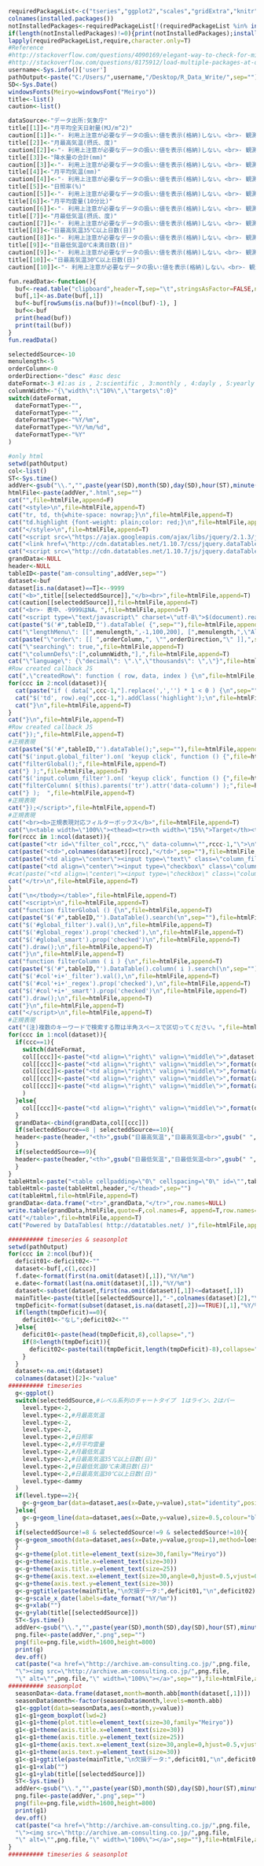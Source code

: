 ```r
requiredPackageList<-c("tseries","ggplot2","scales","gridExtra","knitr","lubridate","reshape2","forecast","xts","dichromat","RColorBrewer","colorspace")
colnames(installed.packages())
notInstalledPackages<-requiredPackageList[!(requiredPackageList %in% installed.packages()[,"Package"])] #apply logical vector to requiredPackageList
if(length(notInstalledPackages)!=0){print(notInstalledPackages);install.packages(notInstalledPackages)}
lapply(requiredPackageList,require,character.only=T)
#Reference 
#http://stackoverflow.com/questions/4090169/elegant-way-to-check-for-missing-packages-and-install-them
#http://stackoverflow.com/questions/8175912/load-multiple-packages-at-once
username<-Sys.info()['user']
pathOutput<-paste("C:/Users/",username,"/Desktop/R_Data_Write/",sep="")
SD<-Sys.Date()
windowsFonts(Meiryo=windowsFont("Meiryo"))
title<-list()
caution<-list()
```

```r
dataSource<-"データ出所:気象庁"
title[[1]]<-"月平均全天日射量(MJ/m^2)"
caution[[1]]<-"- 利用上注意が必要なデータの扱い:値を表示(格納)しない。<br>- 観測環境などの変化の前後で、値が不均質となったデータの扱い:観測環境などの変化前の値を表示(格納)しない。<br>- 官署(気象台等)のみ値があります。"
title[[2]]<-"月最高気温(摂氏、度)"
caution[[2]]<-"- 利用上注意が必要なデータの扱い:値を表示(格納)しない。<br>- 観測環境などの変化の前後で、値が不均質となったデータの扱い:観測環境などの変化前の値を表示(格納)しない。"
title[[3]]<-"降水量の合計(mm)"
caution[[3]]<-"- 利用上注意が必要なデータの扱い:値を表示(格納)しない。<br>- 観測環境などの変化の前後で、値が不均質となったデータの扱い:観測環境などの変化前の値を表示(格納)しない。"
title[[4]]<-"月平均気温(mm)"
caution[[4]]<-"- 利用上注意が必要なデータの扱い:値を表示(格納)しない。<br>- 観測環境などの変化の前後で、値が不均質となったデータの扱い:観測環境などの変化前の値を表示(格納)しない。"
title[[5]]<-"日照率(%)"
caution[[5]]<-"- 利用上注意が必要なデータの扱い:値を表示(格納)しない。<br>- 観測環境などの変化の前後で、値が不均質となったデータの扱い:観測環境などの変化前の値を表示(格納)しない。<br>- 官署(気象台等)のみ値があります。"
title[[6]]<-"月平均雲量(10分比)"
caution[[6]]<-"- 利用上注意が必要なデータの扱い:値を表示(格納)しない。<br>- 観測環境などの変化の前後で、値が不均質となったデータの扱い:観測環境などの変化前の値を表示(格納)しない。<br>- 官署(気象台等)のみ値があります。"
title[[7]]<-"月最低気温(摂氏、度)"
caution[[7]]<-"- 利用上注意が必要なデータの扱い:値を表示(格納)しない。<br>- 観測環境などの変化の前後で、値が不均質となったデータの扱い:観測環境などの変化前の値を表示(格納)しない。"
title[[8]]<-"日最高気温35℃以上日数(日)"
caution[[8]]<-"- 利用上注意が必要なデータの扱い:値を表示(格納)しない。<br>- 観測環境などの変化の前後で、値が不均質となったデータの扱い:観測環境などの変化にかかわらず、すべての期間の値を表示(格納)する。ただしデータの不均質を示す情報をつける。"
title[[9]]<-"日最低気温0℃未満日数(日)"
caution[[9]]<-"- 利用上注意が必要なデータの扱い:値を表示(格納)しない。<br>- 観測環境などの変化の前後で、値が不均質となったデータの扱い:観測環境などの変化にかかわらず、すべての期間の値を表示(格納)する。ただしデータの不均質を示す情報をつける。"
title[[10]]<-"日最高気温30℃以上日数(日)"
caution[[10]]<-"- 利用上注意が必要なデータの扱い:値を表示(格納)しない。<br>- 観測環境などの変化の前後で、値が不均質となったデータの扱い:観測環境などの変化にかかわらず、すべての期間の値を表示(格納)する。ただしデータの不均質を示す情報をつける。"
```

```r
fun.readData<-function(){
  buf<-read.table("clipboard",header=T,sep="\t",stringsAsFactor=FALSE,na.strings=c("na","NA"),check.names=FALSE)
  buf[,1]<-as.Date(buf[,1])
  buf<-buf[rowSums(is.na(buf))!=(ncol(buf)-1), ]
  buf<<-buf
  print(head(buf))
  print(tail(buf))
}
fun.readData()
```

```r
selecteddSource<-10
menulength<-5
orderColumn<-0
orderDirection<-"desc" #asc desc
dateFormat<-3 #1:as is , 2:scientific , 3:monthly , 4:dayly , 5:yearly
columnWidth<-"{\"width\":\"10%\",\"targets\":0}"
switch(dateFormat,
  dateFormatType<-"",
  dateFormatType<-"",
  dateFormatType<-"%Y/%m",
  dateFormatType<-"%Y/%m/%d",
  dateFormatType<-"%Y"
)  
```

```r
#only html
setwd(pathOutput)
col<-list()
ST<-Sys.time()  
addVer<-gsub("\\.","",paste(year(SD),month(SD),day(SD),hour(ST),minute(ST),second(ST),sep=""))
htmlFile<-paste(addVer,".html",sep="")
cat("",file=htmlFile,append=F)
cat("<style>\n",file=htmlFile,append=T)
cat("tr, td, th{white-space: nowrap;}\n",file=htmlFile,append=T)
cat("td.highlight {font-weight: plain;color: red;}\n",file=htmlFile,append=T)
cat("</style>\n",file=htmlFile,append=T)
cat("<script src=\"https://ajax.googleapis.com/ajax/libs/jquery/2.1.3/jquery.min.js\"></script>",file=htmlFile,append=T)
cat("<link href=\"http://cdn.datatables.net/1.10.7/css/jquery.dataTables.min.css\" rel=\"stylesheet\">",file=htmlFile,append=T) 
cat("<script src=\"http://cdn.datatables.net/1.10.7/js/jquery.dataTables.min.js\"></script>",file=htmlFile,append=T) 
grandData<-NULL
header<-NULL
tableID<-paste("am-consulting",addVer,sep="")
dataset<-buf
dataset[is.na(dataset)==T]<--9999
cat("<b>",title[[selecteddSource]],"</b><br>",file=htmlFile,append=T)
cat(caution[[selecteddSource]],file=htmlFile,append=T)
cat("<br>- 表中、-9999はNA。",file=htmlFile,append=T)
cat("<script type=\"text/javascript\" charset=\"utf-8\">$(document).ready( function(){",file=htmlFile,append=T)
cat(paste("$('#",tableID,"').dataTable( {",sep=""),file=htmlFile,append=T)
cat("\"lengthMenu\": [[",menulength,",-1,100,200], [",menulength,",\"All\",100,200]],",file=htmlFile,append=T)
cat(paste("\"order\": [[ ",orderColumn,", \"",orderDirection,"\" ]],",sep=""),file=htmlFile,append=T)
cat("\"searching\": true,",file=htmlFile,append=T)
cat("\"columnDefs\":[",columnWidth,"],",file=htmlFile,append=T)
cat("\"language\": {\"decimal\": \".\",\"thousands\": \",\"}",file=htmlFile,append=T)
#Row created callback JS
cat(",\"createdRow\": function ( row, data, index ) {\n",file=htmlFile,append=T)
for(ccc in 2:ncol(dataset)){
  cat(paste("if ( data[",ccc-1,"].replace(',','') * 1 < 0 ) {\n",sep=""),file=htmlFile,append=T)
  cat("$('td', row).eq(",ccc-1,").addClass('highlight');\n",file=htmlFile,append=T)
  cat("}\n",file=htmlFile,append=T)
}
cat("}\n",file=htmlFile,append=T)  
#Row created callback JS
cat("});",file=htmlFile,append=T)
#正規表現  
cat(paste("$('#",tableID,"').dataTable();",sep=""),file=htmlFile,append=T)
cat("$('input.global_filter').on( 'keyup click', function () {",file=htmlFile,append=T)
cat("filterGlobal();",file=htmlFile,append=T)
cat("} );",file=htmlFile,append=T)
cat("$('input.column_filter').on( 'keyup click', function () {",file=htmlFile,append=T)
cat("filterColumn( $(this).parents('tr').attr('data-column') );",file=htmlFile,append=T)
cat("} );  ",file=htmlFile,append=T)
#正規表現  
cat("});</script>",file=htmlFile,append=T)
#正規表現
cat("<br><b>正規表現対応フィルターボックス</b>",file=htmlFile,append=T)  
cat("\n<table width=\"100%\"><thead><tr><th width=\"15%\">Target</th><th width=\"75%\">Search text</th><th>Regex</th></tr></thead><tbody>\n",file=htmlFile,append=T)
for(rccc in 1:ncol(dataset)){
cat(paste("<tr id=\"filter_col",rccc,"\" data-column=\"",rccc-1,"\">\n",sep=""),file=htmlFile,append=T)
cat(paste("<td>",colnames(dataset)[rccc],"</td>",sep=""),file=htmlFile,append=T)
cat(paste("<td align=\"center\"><input type=\"text\" class=\"column_filter\" id=\"col",rccc-1,"_filter\"  style=\"width:100%\"></td>\n",sep=""),file=htmlFile,append=T)
cat(paste("<td align=\"center\"><input type=\"checkbox\" class=\"column_filter\" id=\"col",rccc-1,"_regex\" checked=\"checked\"></td>\n",sep=""),file=htmlFile,append=T)
#cat(paste("<td align=\"center\"><input type=\"checkbox\" class=\"column_filter\" id=\"col",rccc-1,"_smart\" checked=\"checked\"></td>\n",sep=""),file=htmlFile,append=T)
cat("</tr>\n",file=htmlFile,append=T)
}  
cat("\n</tbody></table>",file=htmlFile,append=T)  
cat("<script>\n",file=htmlFile,append=T)  
cat("function filterGlobal () {\n",file=htmlFile,append=T) 
cat(paste("$('#",tableID,"').DataTable().search(\n",sep=""),file=htmlFile,append=T) 
cat("$('#global_filter').val(),\n",file=htmlFile,append=T) 
cat("$('#global_regex').prop('checked'),\n",file=htmlFile,append=T) 
cat("$('#global_smart').prop('checked')\n",file=htmlFile,append=T) 
cat(").draw();\n",file=htmlFile,append=T) 
cat("}\n",file=htmlFile,append=T) 
cat("function filterColumn ( i ) {\n",file=htmlFile,append=T)
cat(paste("$('#",tableID,"').DataTable().column( i ).search(\n",sep=""),file=htmlFile,append=T)
cat("$('#col'+i+'_filter').val(),\n",file=htmlFile,append=T)
cat("$('#col'+i+'_regex').prop('checked'),\n",file=htmlFile,append=T)
cat("$('#col'+i+'_smart').prop('checked')\n",file=htmlFile,append=T)
cat(").draw();\n",file=htmlFile,append=T)
cat("}\n",file=htmlFile,append=T)
cat("</script>\n",file=htmlFile,append=T)  
#正規表現
cat("(注)複数のキーワードで検索する際は半角スペースで区切ってください。",file=htmlFile,append=T)  
for(ccc in 1:ncol(dataset)){
  if(ccc==1){
    switch(dateFormat,
    col[[ccc]]<-paste("<td align=\"right\" valign=\"middle\">",dataset[,ccc],"</td>",sep=""),
    col[[ccc]]<-paste("<td align=\"right\" valign=\"middle\">",format(dataset[,ccc],big.mark=",",scientific=F),"</td>",sep=""),
    col[[ccc]]<-paste("<td align=\"right\" valign=\"middle\">",format(as.Date(dataset[,ccc]),dateFormatType),"</td>",sep=""),
    col[[ccc]]<-paste("<td align=\"right\" valign=\"middle\">",format(as.Date(dataset[,ccc]),dateFormatType),"</td>",sep=""),
    col[[ccc]]<-paste("<td align=\"right\" valign=\"middle\">",format(as.Date(dataset[,ccc]),dateFormatType),"</td>",sep="")
    )
  }else{  
    col[[ccc]]<-paste("<td align=\"right\" valign=\"middle\">",format(dataset[,ccc],big.mark=",",scientific=F),"</td>",sep="")
  }  
  grandData<-cbind(grandData,col[[ccc]])
  if(selecteddSource==8 | selecteddSource==10){
  header<-paste(header,"<th>",gsub("日最高気温","日最高気温<br>",gsub(" ","<br>",colnames(dataset)[ccc])),"</th>",sep="")  
  }
  if(selecteddSource==9){
  header<-paste(header,"<th>",gsub("日最低気温","日最低気温<br>",gsub(" ","<br>",colnames(dataset)[ccc])),"</th>",sep="")  
  }  
}
tableHtml<-paste("<table cellpadding=\"0\" cellspacing=\"0\" id=\"",tableID,"\" width=\"100%\" class=\"display compact\"><thead>",sep="")
tableHtml<-paste(tableHtml,header,"</thead>",sep="")
cat(tableHtml,file=htmlFile,append=T)
grandData<-data.frame("<tr>",grandData,"</tr>",row.names=NULL)
write.table(grandData,htmlFile,quote=F,col.names=F, append=T,row.names=F)
cat("</table>",file=htmlFile,append=T)
cat("Powered by DataTables( http://datatables.net/ )",file=htmlFile,append=T)
```

```r
########## timeseries & seasonplot
setwd(pathOutput)
for(ccc in 2:ncol(buf)){
  deficit01<-deficit02<-""
  dataset<-buf[,c(1,ccc)]
  f.date<-format(first(na.omit(dataset)[,1]),"%Y/%m")
  e.date<-format(last(na.omit(dataset)[,1]),"%Y/%m")
  dataset<-subset(dataset,first(na.omit(dataset)[,1])<=dataset[,1])
  mainTitle<-paste(title[[selecteddSource]],"-",colnames(dataset)[2],"\n期間",f.date,"-",e.date," , ",dataSource)
  tmpDeficit<-format(subset(dataset,is.na(dataset[,2])==TRUE)[,1],"%Y/%m")
  if(length(tmpDeficit)==0){
    deficit01<-"なし";deficit02<-""
  }else{
    deficit01<-paste(head(tmpDeficit,8),collapse=",")
    if(8<length(tmpDeficit)){
      deficit02<-paste(tail(tmpDeficit,length(tmpDeficit)-8),collapse=",")
    }  
  }
  dataset<-na.omit(dataset)
  colnames(dataset)[2]<-"value"
########## timeseries
  g<-ggplot()
  switch(selecteddSource,#レベル系列のチャートタイプ　1はライン、2はバー
    level.type<-2,
    level.type<-2,#月最高気温
    level.type<-2,
    level.type<-2,
    level.type<-2,#日照率
    level.type<-2,#月平均雲量
    level.type<-2,#月最低気温
    level.type<-2,#日最高気温35℃以上日数(日)"
    level.type<-2,#日最低気温0℃未満日数(日)"
    level.type<-2,#日最高気温30℃以上日数(日)"
    level.type<-dammy
  )  
  if(level.type==2){
    g<-g+geom_bar(data=dataset,aes(x=Date,y=value),stat="identity",position="identity",fill="blue",alpha=0.9,size=2)
  }else{
    g<-g+geom_line(data=dataset,aes(x=Date,y=value),size=0.5,colour="blue",alpha=0.5)
  }
  if(selecteddSource!=8 & selecteddSource!=9 & selecteddSource!=10){
  g<-g+geom_smooth(data=dataset,aes(x=Date,y=value,group=1),method=loess,lwd=2,color="red")
  }
  g<-g+theme(plot.title=element_text(size=30,family="Meiryo"))
  g<-g+theme(axis.title.x=element_text(size=30)) 
  g<-g+theme(axis.title.y=element_text(size=25)) 
  g<-g+theme(axis.text.x=element_text(size=30,angle=0,hjust=0.5,vjust=0.5)) 
  g<-g+theme(axis.text.y=element_text(size=30)) 
  g<-g+ggtitle(paste(mainTitle,"\n欠損データ:",deficit01,"\n",deficit02))
  g<-g+scale_x_date(labels=date_format("%Y/%m"))  
  g<-g+xlab("")
  g<-g+ylab(title[[selecteddSource]]) 
  ST<-Sys.time() 
  addVer<-gsub("\\.","",paste(year(SD),month(SD),day(SD),hour(ST),minute(ST),second(ST),sep=""))
  png.file<-paste(addVer,".png",sep="")
  png(file=png.file,width=1600,height=800)
  print(g)
  dev.off()
  cat(paste("<a href=\"http://archive.am-consulting.co.jp/",png.file,
  "\"><img src=\"http://archive.am-consulting.co.jp/",png.file,
  "\" alt=\"",png.file,"\" width=\"100%\"></a>",sep=""),file=htmlFile,append=T)  
########## seasonplot
  seasonData<-data.frame(dataset,month=month.abb[month(dataset[,1])])
  seasonData$month<-factor(seasonData$month,levels=month.abb)
  g1<-ggplot(data=seasonData,aes(x=month,y=value))
  g1<-g1+geom_boxplot(lwd=2)
  g1<-g1+theme(plot.title=element_text(size=30,family="Meiryo"))
  g1<-g1+theme(axis.title.x=element_text(size=30)) 
  g1<-g1+theme(axis.title.y=element_text(size=25)) 
  g1<-g1+theme(axis.text.x=element_text(size=30,angle=0,hjust=0.5,vjust=0.5)) 
  g1<-g1+theme(axis.text.y=element_text(size=30)) 
  g1<-g1+ggtitle(paste(mainTitle,"\n欠損データ:",deficit01,"\n",deficit02))
  g1<-g1+xlab("")
  g1<-g1+ylab(title[[selecteddSource]]) 
  ST<-Sys.time() 
  addVer<-gsub("\\.","",paste(year(SD),month(SD),day(SD),hour(ST),minute(ST),second(ST),sep=""))
  png.file<-paste(addVer,".png",sep="")
  png(file=png.file,width=1600,height=800)
  print(g1)
  dev.off()
  cat(paste("<a href=\"http://archive.am-consulting.co.jp/",png.file,
  "\"><img src=\"http://archive.am-consulting.co.jp/",png.file,
  "\" alt=\"",png.file,"\" width=\"100%\"></a>",sep=""),file=htmlFile,append=T)  
}
########## timeseries & seasonplot
```
